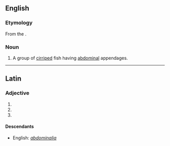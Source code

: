==English==

===Etymology===
From the {{etyl|la|en}}.

===Noun===
{{en-noun|-}}

# {{context|zoology}} A group of [[cirriped]] fish having [[abdominal]] appendages.

----

==Latin==

===Adjective===
{{la-adj-form|abdominalia}}

# {{inflection of|abdominalis|abdominalis|nom|n|p|lang=la}}
# {{inflection of|abdominalis|abdominalis|acc|n|p|lang=la}}
# {{inflection of|abdominalis|abdominalis|voc|n|p|lang=la}}

====Descendants====
* English: ''[[abdominalia#English|abdominalia]]''